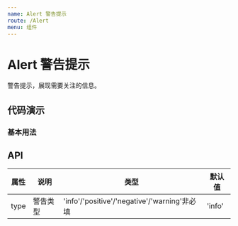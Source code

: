 ```yaml
---
name: Alert 警告提示
route: /Alert
menu: 组件
---
```



# Alert 警告提示

警告提示，展现需要关注的信息。

## 代码演示

### 基本用法

<LsbccBox code={BasicDemoCode} title="基本用法" desc="使用type控制Alert类型">
 <BasicDemo />
</LsbccBox>

## API

| 属性 | 说明     | 类型                                         | 默认值 |
| ---- | -------- | -------------------------------------------- | ------ |
| type | 警告类型 | 'info'/'positive'/'negative'/'warning'非必填 | 'info' |
